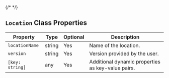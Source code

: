 
{/* <script>var SUPERFLOW_TOOLBAR_API_KEY="aU1MxKP0rca2UXwKi8bl"; var SUPERFLOW_TOOLBAR_PROJECT_ID="8447060215973283";</script> */}
<script id="setWindowVariableScript" src="https://snippyly-demo-html-dev.web.app/set-window-variable.js?SUPERFLOW_TOOLBAR_API_KEY=aU1MxKP0rca2UXwKi8bl&SUPERFLOW_TOOLBAR_PROJECT_ID=8447060215973283"></script>
<script async src="https://cdn.jsdelivr.net/npm/@usesuperflow/toolbar/superflow.min.js"></script>

## `Location` Class Properties

| Property     | Type   | Optional | Description                           |
|--------------|--------|----------|---------------------------------------|
| `locationName` | string | Yes      | Name of the location.                 |
| `version`      | string | Yes      | Version provided by the user.         |
| `[key: string]`| any    | Yes      | Additional dynamic properties as key-value pairs. |